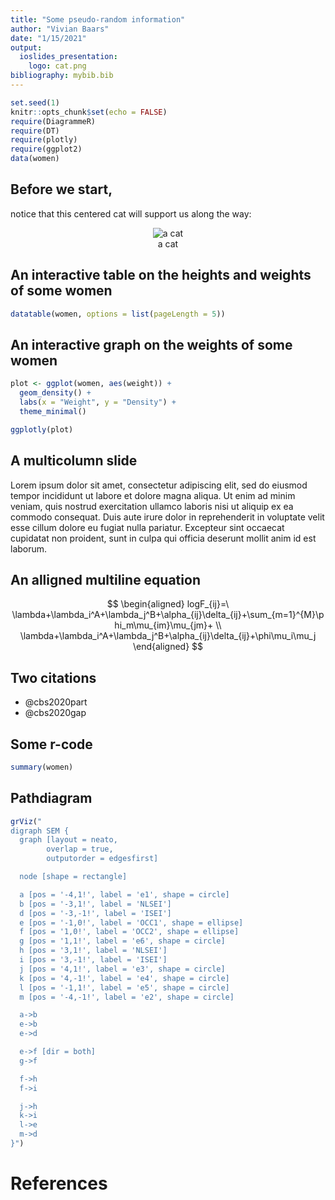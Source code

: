 ```yaml
---
title: "Some pseudo-random information"
author: "Vivian Baars"
date: "1/15/2021"
output: 
  ioslides_presentation:
    logo: cat.png
bibliography: mybib.bib
---
```


```r
set.seed(1)
knitr::opts_chunk$set(echo = FALSE)
require(DiagrammeR)
require(DT)
require(plotly)
require(ggplot2)
data(women)
```

## Before we start,

notice that this centered cat will support us along the way:

<center>

![a cat][id]

[id]: cat.png

</center>

## An interactive table on the heights and weights of some women

```r
datatable(women, options = list(pageLength = 5))
```

## An interactive graph on the weights of some women

```r
plot <- ggplot(women, aes(weight)) +
  geom_density() +
  labs(x = "Weight", y = "Density") +
  theme_minimal()

ggplotly(plot)
```

## A multicolumn slide {.columns-2}

Lorem ipsum dolor sit amet, consectetur adipiscing elit, sed do eiusmod tempor incididunt ut labore et dolore magna aliqua. Ut enim ad minim veniam, quis nostrud exercitation ullamco laboris nisi ut aliquip ex ea commodo consequat. Duis aute irure dolor in reprehenderit in voluptate velit esse cillum dolore eu fugiat nulla pariatur. Excepteur sint occaecat cupidatat non proident, sunt in culpa qui officia deserunt mollit anim id est laborum.

## An alligned multiline equation

$$
\begin{aligned}
logF_{ij}=\ \lambda+\lambda_i^A+\lambda_j^B+\alpha_{ij}\delta_{ij}+\sum_{m=1}^{M}\phi_m\mu_{im}\mu_{jm}+ \\ \lambda+\lambda_i^A+\lambda_j^B+\alpha_{ij}\delta_{ij}+\phi\mu_i\mu_j  
\end{aligned}
$$

## Two citations

- @cbs2020part
- @cbs2020gap

## Some r-code

```r
summary(women)
```

## Pathdiagram

```r
grViz("
digraph SEM {
  graph [layout = neato,
        overlap = true,
        outputorder = edgesfirst]

  node [shape = rectangle]

  a [pos = '-4,1!', label = 'e1', shape = circle]
  b [pos = '-3,1!', label = 'NLSEI']
  d [pos = '-3,-1!', label = 'ISEI']
  e [pos = '-1,0!', label = 'OCC1', shape = ellipse]
  f [pos = '1,0!', label = 'OCC2', shape = ellipse]
  g [pos = '1,1!', label = 'e6', shape = circle]
  h [pos = '3,1!', label = 'NLSEI']
  i [pos = '3,-1!', label = 'ISEI']
  j [pos = '4,1!', label = 'e3', shape = circle]
  k [pos = '4,-1!', label = 'e4', shape = circle]
  l [pos = '-1,1!', label = 'e5', shape = circle]
  m [pos = '-4,-1!', label = 'e2', shape = circle]

  a->b
  e->b
  e->d

  e->f [dir = both]
  g->f

  f->h
  f->i

  j->h
  k->i
  l->e
  m->d
}")
```

# References
